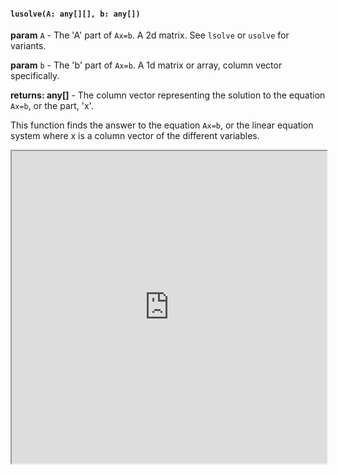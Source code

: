 


#### `lusolve(A: any[][], b: any[])`

**param** `A` - The 'A' part of `Ax=b`. A 2d matrix. See `lsolve` or `usolve` for variants.

**param** `b` - The 'b' part of `Ax=b`. A 1d matrix or array, column vector specifically.

**returns: any[]** - The column vector representing the solution to the equation `Ax=b`, or the part, 'x'.

This function finds the answer to the equation `Ax=b`, or the linear equation system where x is a column vector of the different variables.

<iframe src="https://hlab.app/s/docs/lusolve_hbook"
    width="100%"
    height="500px">
  </iframe>
